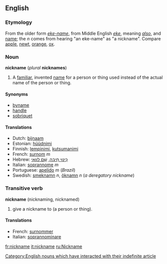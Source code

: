 ==English==
===Etymology===
From the older form ''[[eke-name]]'', from Middle English ''[[eke]]'', meaning ''[[also]]'', and [[name]]; the ''n'' comes from hearing "an eke-name" as "a nickname".  Compare [[apple]], [[newt]], [[orange]], [[ox]].
[[Category:English nouns which have interacted with their indefinite article]]

===Noun===
'''nickname''' (''plural'' '''nicknames''')

#A [[familiar]], invented [[name]] for a person or thing used instead of the actual name of the person or thing.

====Synonyms====
*[[byname]]
*[[handle]]
*[[sobriquet]]

====Translations====
*Dutch: [[bijnaam]]
*Estonian: [[hüüdnimi]]
*Finnish: [[lempinimi]], [[kutsumanimi]]
*French: [[surnom]] ''m''
*Hebrew: [[כינוי חיבה|כִּינּוּי חִיבָּה]], [[שם לוואי|שֵׁם לווַאי]]
*Italian: [[soprannome]] ''m''
*Portuguese: [[apelido]] ''m'' (''Brazil'') <!-- I think that apelido in portugal has another meaning -->
*Swedish: [[smeknamn]] ''n'', [[öknamn]] ''n'' (''a deregatory nickname'')

===Transitive verb===
'''nickname''' (nicknaming, nicknamed)

#give a nickname to (a person or thing).

====Translations====
*French: [[surnommer]]
*Italian: [[soprannominare]]

[[fr:nickname]]
[[it:nickname]]
[[ru:Nickname]]